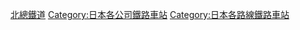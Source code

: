 {{Commonscat|Stations of Hokuso Railway}}
{{DEFAULTSORT:Hokuso}}
[[Category:北總鐵道|]]
[[Category:日本各公司鐵路車站|Category:日本各公司鐵路車站]]
[[Category:日本各路線鐵路車站|Category:日本各路線鐵路車站]]